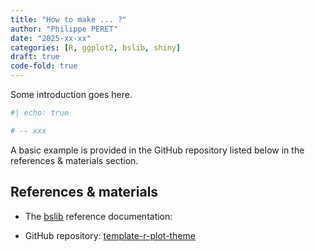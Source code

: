 ```yaml
---
title: "How to make ... ?"
author: "Philippe PERET"
date: "2025-xx-xx"
categories: [R, ggplot2, bslib, shiny]
draft: true
code-fold: true
---
```


Some introduction goes here.

```r
#| echo: true

# -- xxx


```

A basic example is provided in the GitHub repository listed below in the references & materials section.

## References & materials {#references}

-   The [bslib](https://rstudio.github.io/bslib/) reference documentation:

-   GitHub repository: [template-r-plot-theme](https://github.com/thekangaroofactory/template-r-plot-theme)
